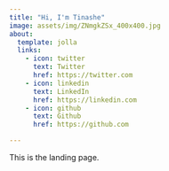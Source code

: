 ```yaml
---
title: "Hi, I'm Tinashe"
image: assets/img/ZNmgkZSx_400x400.jpg
about:
  template: jolla
  links:
    - icon: twitter
      text: Twitter
      href: https://twitter.com
    - icon: linkedin
      text: LinkedIn
      href: https://linkedin.com
    - icon: github
      text: Github
      href: https://github.com

---
```


This is the landing page.
